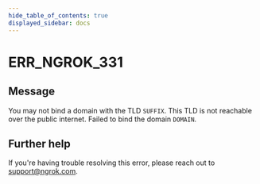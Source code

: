 ```yaml
---
hide_table_of_contents: true
displayed_sidebar: docs
---
```



# ERR_NGROK_331

## Message

You may not bind a domain with the TLD `SUFFIX`. This TLD is not reachable over the public internet. Failed to bind the domain `DOMAIN`.

<ErrorDetails error="err_ngrok_331" />

## Further help

If you're having trouble resolving this error, please reach out to [support@ngrok.com](mailto:support@ngrok.com?subject=Help%20with%20ERR_NGROK_331).
